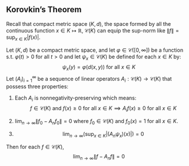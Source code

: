 ## Korovkin's Theorem

Recall that compact metric space $(K,d)$, the space formed by all the continuous function $x\in K\mapsto \mathbb{R}$, $\mathcal{C}^{}_{}\left(K\right)$ can equip the sup-norm like $\|f\|_{}=\sup_{x\in K}\left|f(x)\right|$.


::: {.theorem  name="Korovkin's theorem"}

Let $(K,d)$ be a compact metric space, and let $\varphi\in \mathcal{C}^{}_{}\left([0,\infty]\right)$ be a function s.t. $\varphi(t)\gt 0$ for all $t\gt 0$ and let $\psi_x\in \mathcal{C}(K)$ be defined for each $x\in K$ by:
$$ 
\psi_x(y)=\varphi(d(x,y)) \mathop{\text{ for all }}x\in K
$$
Let $(A_{i})_{i=1}^{\infty}$ be a sequence of linear operators $A_{i}:\mathcal{C}(K)\to \mathcal{C}(K)$ that possess three properties:

1.  
    Each $A_{i}$ is nonnegativity-preserving which means:
    $$ 
    f\in \mathcal{C}(K)\mathop{\text{ and }}f(x)\ge 0\mathop{\text{ for all }}x\in K\implies A_{i}f(x)\ge 0 \mathop{\text{ for all }}x\in K
    $$

2.
    $\lim _{n\to \infty}\|f_0-A_{n}f_0\|_{}=0$ where $f_0\in \mathcal{C}(K)$ and $f_0(x)=1$ for all $x\in K$.

3.
    $$ 
    \lim _{n\to \infty}\left(\sup_{x\in K}\left|(A_{n}\psi_x)(x)\right|\right)=0
    $$

Then for each $f\in \mathcal{C}(K)$,
$$ 
\lim _{n\to \infty}\|f-A_nf\|_{}=0
$$

:::


::: {.proof}



:::

























